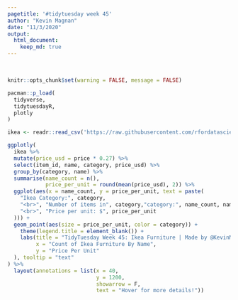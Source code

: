```yaml
---
pagetitle: '#tidytuesday week 45'
author: "Kevin Magnan"
date: "11/3/2020"
output:
  html_document:
    keep_md: true
---
```

<br>
```r
knitr::opts_chunk$set(warning = FALSE, message = FALSE)

pacman::p_load(
  tidyverse,
  tidytuesdayR,
  plotly
)
```

```r
ikea <- readr::read_csv('https://raw.githubusercontent.com/rfordatascience/tidytuesday/master/data/2020/2020-11-03/ikea.csv')

ggplotly(
  ikea %>%
  mutate(price_usd = price * 0.27) %>%
  select(item_id, name, category, price_usd) %>% 
  group_by(category, name) %>% 
  summarise(name_count = n(), 
            price_per_unit = round(mean(price_usd), 2)) %>%
  ggplot(aes(x = name_count, y = price_per_unit, text = paste(
    "Ikea Category:", category,
    "<br>", "Number of items in", category,"category:", name_count, name,
    "<br>", "Price per unit: $", price_per_unit
  ))) +
  geom_point(aes(size = price_per_unit, color = category)) +
    theme(legend.title = element_blank()) +
    labs(title = "TidyTuesday Week 45: Ikea Furniture | Made by @KevinMagnan",
         x = "Count of Ikea Furniture By Name",
         y = "Price Per Unit"
  ), tooltip = "text"
) %>% 
  layout(annotations = list(x = 40,
                            y = 1200,
                            showarrow = F,
                            text = "Hover for more details!"))
```
